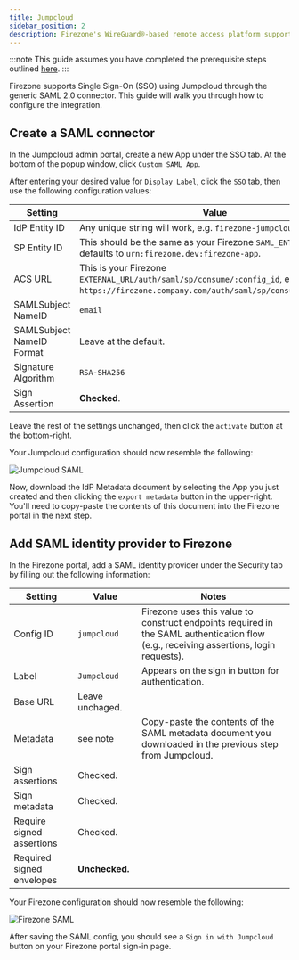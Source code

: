 ```yaml
---
title: Jumpcloud
sidebar_position: 2
description: Firezone's WireGuard®-based remote access platform supports using Jumpcloud as a single sign-on provider using a SAML 2.0 connector.
---
```


:::note
This guide assumes you have completed the prerequisite steps outlined [here](/authenticate/saml).
:::

Firezone supports Single Sign-On (SSO) using Jumpcloud through the generic SAML 2.0 connector.
This guide will walk you through how to configure the integration.

## Create a SAML connector

In the Jumpcloud admin portal, create a new App under
the SSO tab. At the bottom of the popup window, click `Custom SAML App`.

After entering your desired value for `Display Label`, click the `SSO` tab,
then use the following configuration values:

| Setting                   | Value                                                                                                                                     |
| ---                       | ---                                                                                                                                       |
| IdP Entity ID             | Any unique string will work, e.g. `firezone-jumpcloud`.                                                                                   |
| SP Entity ID              | This should be the same as your Firezone `SAML_ENTITY_ID`, defaults to `urn:firezone.dev:firezone-app`.                                   |
| ACS URL                   | This is your Firezone `EXTERNAL_URL/auth/saml/sp/consume/:config_id`, e.g. `https://firezone.company.com/auth/saml/sp/consume/jumpcloud`. |
| SAMLSubject NameID        | `email`                                                                                                                                   |
| SAMLSubject NameID Format | Leave at the default.                                                                                                                     |
| Signature Algorithm       | `RSA-SHA256`                                                                                                                              |
| Sign Assertion            | **Checked**.                                                                                                                              |

Leave the rest of the settings unchanged, then click the `activate` button at the bottom-right.

Your Jumpcloud configuration should now resemble the following:

![Jumpcloud SAML](https://user-images.githubusercontent.com/167144/202085625-41a818d4-bc9d-4f77-b2db-43656fa42804.png)

Now, download the IdP Metadata document by selecting the App you just created
and then clicking the `export metadata` button in the upper-right. You'll need
to copy-paste the contents of this document into the Firezone portal in the next step.

## Add SAML identity provider to Firezone

In the Firezone portal, add a SAML identity provider under the Security tab
by filling out the following information:

| Setting                   | Value           | Notes                                                                                                                                  |
| ---                       | ---             | ---                                                                                                                                    |
| Config ID                 | `jumpcloud`     | Firezone uses this value to construct endpoints required in the SAML authentication flow (e.g., receiving assertions, login requests). |
| Label                     | `Jumpcloud`     | Appears on the sign in button for authentication.                                                                                      |
| Base URL                  | Leave unchaged. |                                                                                                                                        |
| Metadata                  | see note        | Copy-paste the contents of the SAML metadata document you downloaded in the previous step from Jumpcloud.                              |
| Sign assertions           | Checked.        |                                                                                                                                        |
| Sign metadata             | Checked.        |                                                                                                                                        |
| Require signed assertions | Checked.        |                                                                                                                                        |
| Required signed envelopes | **Unchecked.**  |                                                                                                                                        |

Your Firezone configuration should now resemble the following:

![Firezone SAML](https://user-images.githubusercontent.com/167144/202086477-50927200-4315-4c65-865a-33da6157af1b.png)

After saving the SAML config, you should see a `Sign in with Jumpcloud` button
on your Firezone portal sign-in page.
